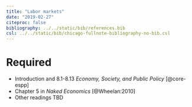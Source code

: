 ```yaml
---
title: "Labor markets"
date: "2019-02-27"
citeproc: false
bibliography: ../../static/bib/references.bib
csl: ../../static/bib/chicago-fullnote-bibliography-no-bib.csl
---
```


# Required

- <i class="fas fa-book"></i> Introduction and 8.1-8.13 *Economy, Society, and Public Policy* [@core-espp]
- <i class="fas fa-book"></i> Chapter 5 in *Naked Economics* [@Wheelan:2010]
- Other readings TBD
